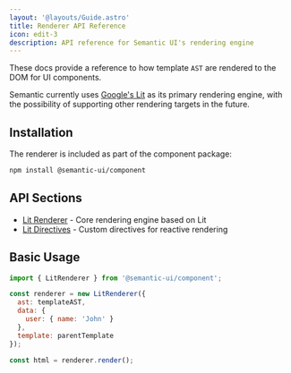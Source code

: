 ```yaml
---
layout: '@layouts/Guide.astro'
title: Renderer API Reference
icon: edit-3
description: API reference for Semantic UI's rendering engine
---
```


These docs provide a reference to how template `AST` are rendered to the DOM for UI components.

Semantic currently uses [Google's Lit](https://www.lit.dev) as its primary rendering engine, with the possibility of supporting other rendering targets in the future.

## Installation

The renderer is included as part of the component package:

```bash
npm install @semantic-ui/component
```

## API Sections

* [Lit Renderer](/api/renderer/lit-renderer) - Core rendering engine based on Lit
* [Lit Directives](/api/renderer/lit-directives) - Custom directives for reactive rendering

## Basic Usage

```javascript
import { LitRenderer } from '@semantic-ui/component';

const renderer = new LitRenderer({
  ast: templateAST,
  data: {
    user: { name: 'John' }
  },
  template: parentTemplate
});

const html = renderer.render();
```
